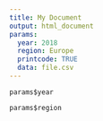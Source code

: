 ```yaml
---
title: My Document
output: html_document
params:
  year: 2018
  region: Europe
  printcode: TRUE
  data: file.csv
---
```


`params$year`

`params$region`
